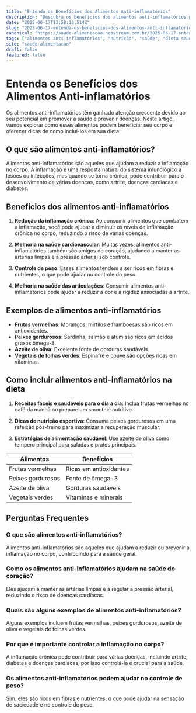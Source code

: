 ```yaml
---
title: "Entenda os Benefícios dos Alimentos Anti-inflamatórios"
description: "Descubra os benefícios dos alimentos anti-inflamatórios para a saúde e como incluí-los na sua dieta diária."
date: "2025-06-17T13:58:12.514Z"
slug: "2025-06-17-entenda-os-beneficios-dos-alimentos-anti-inflamatorios"
canonical: "https://saude-alimentacao.neostream.com.br/2025-06-17-entenda-os-beneficios-dos-alimentos-anti-inflamatorios"
tags: ["alimentos anti-inflamatórios", "nutrição", "saúde", "dieta saudável"]
site: "saude-alimentacao"
draft: false
featured: false
---
```


# Entenda os Benefícios dos Alimentos Anti-inflamatórios

Os alimentos anti-inflamatórios têm ganhado atenção crescente devido ao seu potencial em promover a saúde e prevenir doenças. Neste artigo, vamos explorar como esses alimentos podem beneficiar seu corpo e oferecer dicas de como incluí-los em sua dieta.

## O que são alimentos anti-inflamatórios?

Alimentos anti-inflamatórios são aqueles que ajudam a reduzir a inflamação no corpo. A inflamação é uma resposta natural do sistema imunológico a lesões ou infecções, mas quando se torna crônica, pode contribuir para o desenvolvimento de várias doenças, como artrite, doenças cardíacas e diabetes.

## Benefícios dos alimentos anti-inflamatórios

1. **Redução da inflamação crônica**: Ao consumir alimentos que combatem a inflamação, você pode ajudar a diminuir os níveis de inflamação crônica no corpo, reduzindo o risco de várias doenças.

2. **Melhoria na saúde cardiovascular**: Muitas vezes, alimentos anti-inflamatórios também são amigos do coração, ajudando a manter as artérias limpas e a pressão arterial sob controle.

3. **Controle de peso**: Esses alimentos tendem a ser ricos em fibras e nutrientes, o que pode ajudar no controle do peso.

4. **Melhoria na saúde das articulações**: Consumir alimentos anti-inflamatórios pode ajudar a reduzir a dor e a rigidez associadas à artrite.

## Exemplos de alimentos anti-inflamatórios

- **Frutas vermelhas**: Morangos, mirtilos e framboesas são ricos em antioxidantes.
- **Peixes gordurosos**: Sardinha, salmão e atum são ricos em ácidos graxos ômega-3.
- **Azeite de oliva**: Excelente fonte de gorduras saudáveis.
- **Vegetais de folhas verdes**: Espinafre e couve são opções ricas em vitaminas.

## Como incluir alimentos anti-inflamatórios na dieta

1. **Receitas fáceis e saudáveis para o dia a dia**: Inclua frutas vermelhas no café da manhã ou prepare um smoothie nutritivo.

2. **Dicas de nutrição esportiva**: Consuma peixes gordurosos em uma refeição pós-treino para maximizar a recuperação muscular.

3. **Estratégias de alimentação saudável**: Use azeite de oliva como tempero principal para saladas e pratos principais.

| Alimentos | Benefícios |
|-----------|------------|
| Frutas vermelhas | Ricas em antioxidantes |
| Peixes gordurosos | Fonte de ômega-3 |
| Azeite de oliva | Gorduras saudáveis |
| Vegetais verdes | Vitaminas e minerais |

## Perguntas Frequentes

### O que são alimentos anti-inflamatórios?

Alimentos anti-inflamatórios são aqueles que ajudam a reduzir ou prevenir a inflamação no corpo, contribuindo para a saúde geral.

### Como os alimentos anti-inflamatórios ajudam na saúde do coração?

Eles ajudam a manter as artérias limpas e a regular a pressão arterial, reduzindo o risco de doenças cardíacas.

### Quais são alguns exemplos de alimentos anti-inflamatórios?

Alguns exemplos incluem frutas vermelhas, peixes gordurosos, azeite de oliva e vegetais de folhas verdes.

### Por que é importante controlar a inflamação no corpo?

A inflamação crônica pode contribuir para várias doenças, incluindo artrite, diabetes e doenças cardíacas, por isso controlá-la é crucial para a saúde.

### Os alimentos anti-inflamatórios podem ajudar no controle de peso?

Sim, eles são ricos em fibras e nutrientes, o que pode ajudar na sensação de saciedade e no controle de peso.